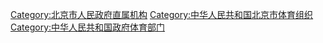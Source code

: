 [[Category:北京市人民政府直属机构|Category:北京市人民政府直属机构]]
[[Category:中华人民共和国北京市体育组织|Category:中华人民共和国北京市体育组织]]
[[Category:中华人民共和国政府体育部门|Category:中华人民共和国政府体育部门]]